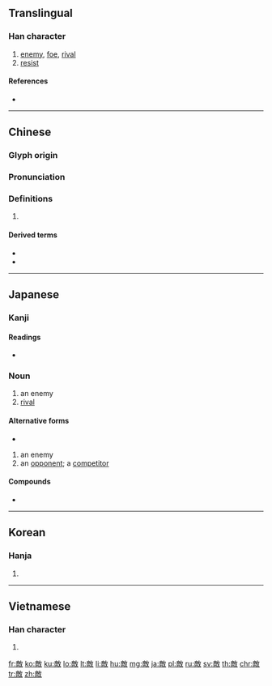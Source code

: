 {{also|敌}}
==Translingual==

===Han character===
{{Han char|rn=66|rad=攴|as=11|sn=15|four=08240|canj=YBOK|ids=⿰啇攵}}

# [[enemy]], [[foe]], [[rival]]
# [[resist]]

====References====
* {{Han ref|kx=0474.480|dkj=13354|dj=0828.290|hdz=21475.040|uh=6575|ud=25973|bh=BCC4|bd=48324}}

----

==Chinese==
{{zh-forms|s=敌}}

===Glyph origin===
{{Han etym}}

===Pronunciation===
{{zh-pron
|m=dí
|ma=y
|c=dik6
|h=pfs=
|md=
|mn=te̍k
|w=
|mc=y
|oc=y
|cat=
}}

===Definitions===
{{zh-hanzi}}

# {{rfdef|lang=zh}}

====Derived terms====
* {{zh-l|敵人}}
* {{zh-l|無敵}}

----

==Japanese==

===Kanji===
{{ja-kanji|grade=5|rs=攴11}}

====Readings====
* {{ja-readings|goon=[[じゃく]] (jaku)|kanon=[[てき]] (teki)|kun=[[かたき]] (kataki), [[あだ]] (ada)}}

===Noun===
{{ja-noun|かたき}}

# an enemy
# [[rival]]

====Alternative forms====
* {{l/ja|仇}}

{{ja-noun|てき}}

# an enemy
# an [[opponent]]; a [[competitor]]

====Compounds====
* {{l|ja|敵対}}

----

==Korean==

===Hanja===
{{ko-hanja|hangeul=적|eumhun=|rv=jeok|mr=chŏk|y=cek}}

# {{defn|lang=ko|sort=攴11}}

----

==Vietnamese==

===Han character===
{{vi-hantu|[[địch]]|rs=攴11}}

# {{defn|lang=vi|sort=攴11}}

[[fr:敵]]
[[ko:敵]]
[[ku:敵]]
[[lo:敵]]
[[lt:敵]]
[[li:敵]]
[[hu:敵]]
[[mg:敵]]
[[ja:敵]]
[[pl:敵]]
[[ru:敵]]
[[sv:敵]]
[[th:敵]]
[[chr:敵]]
[[tr:敵]]
[[zh:敵]]